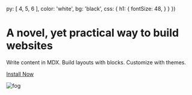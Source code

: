 
  py: [ 4, 5, 6 ],
  color: 'white',
  bg: 'black',
  css: {
    h1: {
      fontSize: 48,
    }
  }
})

# A novel, yet practical way to build websites

Write content in MDX.
Build layouts with blocks.
Customize with themes.

[Install Now][github]

![fog][]

[mountain]: https://images.unsplash.com/photo-1551978437-6b859030d144?ixlib=rb-1.2.1&q=20&fm=jpg&crop=entropy&cs=tinysrgb&w=1080&fit=max&ixid=eyJhcHBfaWQiOjF9
[fog]: https://images.unsplash.com/photo-1552193037-a0a49447fe2e?ixlib=rb-1.2.1&q=80&fm=jpg&crop=entropy&cs=tinysrgb&w=1080&fit=max&ixid=eyJhcHBfaWQiOjF9

[github]: https://github.com/jxnblk/mdx-blocks
